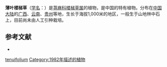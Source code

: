 {{Speciesbox
| name = 薄叶楼梯草
| status = 
| status_system = 
| image =
| genus = Elatostema
| species = tenuifolium
| authority = W. T. Wang, 1982
}}

'''薄叶楼梯草'''（[[学名|学名]]：{{lang|la|''Elatostema tenuifolium''}}）是[[荨麻科|荨麻科]][[楼梯草属|楼梯草属]]的植物，是中国的特有植物。分布在[[中国大陆|中国大陆]]的[[广西|广西]]、[[云南|云南]]、[[贵州|贵州]]等地，生长于海拔1,000米的地区，一般生于山地林中石上，目前尚未由人工引种栽培。

== 参考文献 ==
* {{cite web| url =http://www.bioinfo.cn/db05/KmzwSpecies.php?action=view&id=23291| title =薄叶楼梯草| work =《中国高等植物数据库全库》| publisher =中国科学院微生物研究所| author =昆明植物研究所| accessdate =2009-02-25| deadurl =yes| archiveurl =https://web.archive.org/web/20160305082754/http://www.bioinfo.cn/db05/KmzwSpecies.php?action=view&id=23291| archivedate =2016-03-05}}
{{Taxonbar|from=Q15232147}}

{{DEFAULTSORT:Elatostema tenuifolium}}
[[Category:楼梯草属|tenuifolium]]
[[Category:1982年描述的植物|Category:1982年描述的植物]]


{{Urticaceae-stub}}